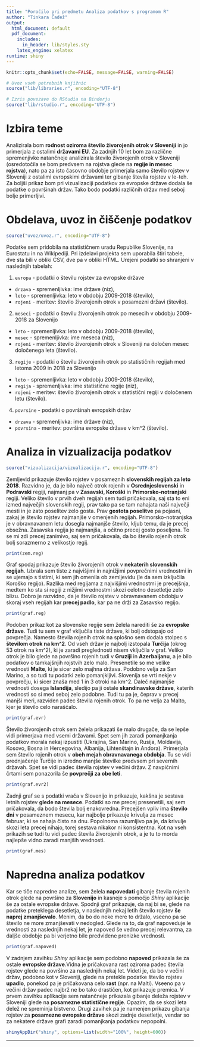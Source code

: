 ```yaml
---
title: "Poročilo pri predmetu Analiza podatkov s programom R"
author: "Tinkara Čadež"
output:
  html_document: default
  pdf_document:
    includes:
      in_header: lib/styles.sty
    latex_engine: xelatex
runtime: shiny
---
```


```r
knitr::opts_chunk$set(echo=FALSE, message=FALSE, warning=FALSE)

# Uvoz vseh potrebnih knjižnic
source("lib/libraries.r", encoding="UTF-8")
```

```r
# Izris povezave do RStudia na Binderju
source("lib/rstudio.r", encoding="UTF-8")
```


# Izbira teme

Analizirala bom **rodnost oziroma število živorojenih otrok v Sloveniji** in jo primerjala z ostalimi **državami EU**. Za zadnjih 10 let bom za različne spremenjivke natančneje analizirala število živorojenih otrok v Sloveniji (osredotočila se bom predvsem na rojstva glede na **regije in mesec rojstva**), nato pa za isto časovno obdobje primerjala samo število rojstev v Sloveniji z ostalimi evropskimi državami ter gibanje števila rojstev v le-teh.
Za boljši prikaz bom pri vizualizaciji podatkov za evropske države dodala še podatke o površinah držav. Tako bodo podatki različnih držav med seboj bolje primerljivi.


# Obdelava, uvoz in čiščenje podatkov

```r
source("uvoz/uvoz.r", encoding="UTF-8")
```

Podatke sem pridobila na statističnem uradu Republike Slovenije, na Eurostatu in na Wikipediji. Pri izdelavi projekta sem uporabila štiri tabele, dve sta bili v obliki CSV, dve pa v obliki HTML. Urejeni podatki so shranjeni v naslednjih tabelah:

1. `evropa` - podatki o številu rojstev za evropske države
  - `drzava` - spremenljivka: ime države (niz),
  - `leto` - spremenljivka: leto v obdobju 2009-2018 (število),
  - `rojeni` - meritev: število živorojenih otrok v posamezni državi (število).


2. `meseci` - podatki o številu živorojenih otrok po mesecih v obdobju 2009-2018 za Slovenijo
  - `leto` - spremenljivka: leto v obdobju 2009-2018 (število),
  - `mesec` - spremenljivka: ime meseca (niz),
  - `rojeni` - meritev: število živorojenih otrok v Sloveniji na določen mesec določenega leta (število).

3. `regije` - podatki o številu živorojenih otrok po statističnih regijah med letoma 2009 in 2018 za Slovenijo
  - `leto` - spremenljivka: leto v obdobju 2009-2018 (število),
  - `regija` - spremenljivka: ime statistične regije (niz),
  - `rojeni` - meritev: število živorojenih otrok v statistični regiji v določenem letu (število).

4. `povrsine` - podatki o površinah evropskih držav 
  - `drzava` - spremenljivka: ime države (niz),
  - `povrsina` - meritev: površina evropske države v km^2 (število).


# Analiza in vizualizacija podatkov

```r
source("vizualizacija/vizualizacija.r", encoding="UTF-8")
```

Zemljevid prikazuje število rojstev v posameznih **slovenskih regijah za leto 2018**. Razvidno je, da je bilo največ otrok rojenih v **Osrednjeslovenski** in **Podravski** regiji, najmanj pa v **Zasavski, Koroški** in **Primorsko-notranjski** regiji. Veliko število v prvih dveh regijah sem tudi pričakovala, saj sta to eni izmed največjih slovenskih regij, prav tako pa se tam nahajata naši največji mesti in je zato poselitev zelo gosta. Prav **gostota poselitve** pa pojasni, zakaj je število rojstev najmanjše v omenjenih regijah. Primorsko-notranjska je v obravnavanem letu dosegla najmanjše število, kljub temu, da je precej obsežna. Zasavska regija je najmanjša, a očitno precej gosto poseljena. To se mi zdi precej zanimivo, saj sem pričakovala, da bo število rojenih otrok bolj sorazmerno z velikostjo regij.

```r
print(zem.reg)
```

Graf spodaj prikazuje število živorojenih otrok v **nekaterih slovenskih regijah**. Izbrala sem tiste z najvišjimi in najnižjimi povprečnimi vrednostmi in se ujemajo s tistimi, ki sem jih omenila ob zemljevidu (le da sem izključila Koroško regijo). Razlika med regijama z najvišjimi vrednostmi je precejšnja, medtem ko sta si regiji z nižjimi vrednostmi skozi celotno desetletje zelo blizu. Dobro je razvidno, da je število rojstev v obravnavanem obdobju v skoraj vseh regijah kar **precej padlo**, kar pa ne drži za Zasavsko regijo.

```r
print(graf.reg)
```

Podoben prikaz kot za slovenske regije sem želela narediti še za **evropske države**. Tudi tu sem v graf vključila tiste države, ki bolj odstopajo od povprečja. Namesto števila rojenih otrok na splošno sem dodala stolpec s **številom otrok na km^2**. Od vseh držav je najbolj izstopala **Turčija** (okrog 53 otrok na km^2), ki je zaradi preglednosti nisem vključila v graf. Veliko otrok je bilo glede na površino rojenih tudi v **Gruziji** in **Azerbaijanu**, a je bilo podatkov o tamkajšnjih rojstvih zelo malo. Presenetile so me velike vrednosti **Malte**, ki je sicer zelo majhna država. Podobno velja za San Marino, a so tudi tu podatki zelo pomanjkljivi. Slovenija se vrti nekje v povprečju, ki sicer znaša med 1 in 3 otroki na km^2. Daleč najmanjše vrednosti dosega **Islandija**, sledijo pa ji ostale **skandinavske države**, katerih vrednosti so si med seboj zelo podobne. 
Tudi tu pa je, čeprav v precej manjši meri, razviden padec števila rojenih otrok. To pa ne velja za Malto, kjer je število celo naraščalo.

```r
print(graf.evr)
```

Število živorojenih otrok sem želela prikazati še malo drugače, da se lepše vidi primerjava med vsemi državami. Spet sem jih zaradi pomanjkanja podatkov morala nekaj izpustiti (Ukrajina, San Marino, Rusija, Moldavija, Kosovo, Bosna in Hercegovina, Albanija, Lihtenštajn in Andora). Primerjala sem število rojenih otrok v **obeh mejah obravnavanega obdobja**. Tu se vidi prednjačenje Turčije in izredno manjše številke predvsem pri severnih državah. Spet se vidi padec števila rojstev v večini držav. Z navpičnimi črtami sem ponazorila še **povprečji za obe leti**.

```r
print(graf.evr2)
```

Zadnji graf se s podatki vrača v Slovenijo in prikazuje, kakšna je sestava letnih rojstev **glede na mesece**. Podatki so me precej presenetili, saj sem pričakovala, da bodo števila bolj enakovredna. Precejšen vpliv ima **število dni** v posameznem mesecu, kar najbolje prikazuje krivulja za mesec februar, ki se nahaja čisto na dnu. Popolnoma razumljivo pa je, da krivulje skozi leta precej nihajo, torej sestava nikakor ni konsistentna. Kot na vseh prikazih se tudi tu vidi padec števila živorojenih otrok, a je tu to morda najlepše vidno zaradi manjših vrednosti.

```r
print(graf.mes)
```

# Napredna analiza podatkov

Kar se tiče napredne analize, sem želela **napovedati** gibanje števila rojenih otrok glede na površino za **Slovenijo** in kasneje s pomočjo *Shiny* aplikacije še za ostale evropske države. 
Spodnji graf prikazuje, da naj bi se, glede na podatke preteklega desetletja, v naslednjih nekaj letih število rojstev **še naprej zmanjševalo**. Menim, da bo do neke mere to držalo, vseeno pa se število ne more zmanjševati v nedogled. Glede na to, da graf napoveduje le vrednosti za naslednjih nekaj let, je napoved še vedno precej relevantna, za daljše obdobje pa bi verjetno bile predvidene prenizke vrednosti.

```r
print(graf.napoved)
```

V zadnjem zavihku *Shiny* aplikacije sem podobno **napoved** prikazala še za ostale **evropske države**.Vidna je pričakovana rast oziroma padec števila rojstev glede na površino za naslednjih nekaj let. Videti je, da bo v večini držav, podobno kot v Sloveniji, glede na pretekle podatke število rojstev **upadlo**, ponekod pa je pričakovana celo **rast** (npr. na Malti). Vseeno pa v večini držav padec najbrž ne bo tako drastičen, kot prikazuje premica.
V prvem zavihku aplikacije sem natančneje prikazala gibanje deleža rojstev v Sloveniji glede na **posamezne statistične regije**. Opazim, da se skozi leta delež ne spreminja bistveno. 
Drugi zavihek pa je namenjen prikazu gibanja rojstev za **posamezne evropske države** skozi zadnje desetletje, vendar so za nekatere države grafi zaradi pomanjkanja podatkov nepopolni.


```r
shinyAppDir("shiny", options=list(width="100%", height=600))
```
***
